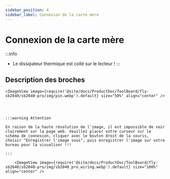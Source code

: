 ```yaml
---
sidebar_position: 4
sidebar_label: Connexion de la carte mère
---
```




# Connexion de la carte mère

:::info
* Le dissipateur thermique est collé sur le lecteur !
:::


## Description des broches


    <ImageView image={require('@site/docs/ProductDoc/ToolBoard/fly-sb2040/sb2040-pro/img/pin.webp').default} size="50%" align="center" />




    :::warning Attention

    En raison de la haute résolution de l'image, il est impossible de voir clairement sur la page web. Veuillez placer votre curseur sur le schéma de connexion, cliquer avec le bouton droit de la souris, choisir "Enregistrer l'image sous", puis enregistrer l'image sur votre bureau pour la visualiser !!!

    :::

        <ImageView image={require('@site/docs/ProductDoc/ToolBoard/fly-sb2040/sb2040-pro/img/sb2040_pro_wiring.webp').default} size="100%" align="center" />